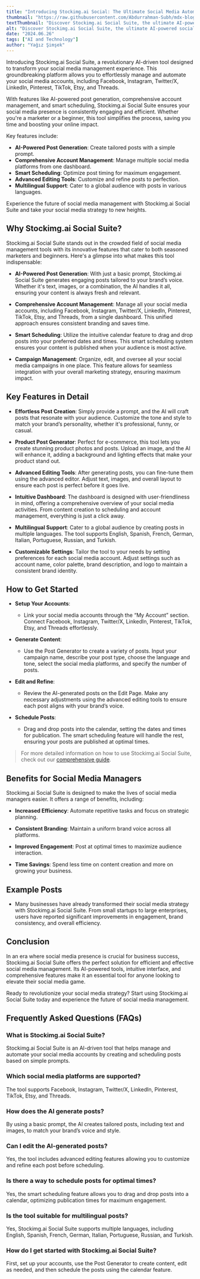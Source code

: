 ```yaml
---
title: "Introducing Stockimg.ai Social: The Ultimate Social Media Automation Tool"
thumbnail: "https://raw.githubusercontent.com/Abdurrahman-Subh/mdx-blog/main/images/sai-social-knolling.png"
textThumbnail: "Discover Stockimg.ai Social Suite, the ultimate AI-powered social media automation tool. Effortlessly manage, create, and schedule posts across all your social media platforms with unparalleled efficiency."
alt: "Discover Stockimg.ai Social Suite, the ultimate AI-powered social media automation tool. Effortlessly manage, create, and schedule posts across all your social media platforms with unparalleled efficiency."
date: "2024.06.26"
tags: ["AI and Technology"]
author: "Yağız Şimşek"
---
```


<CustomImage
    src="https://raw.githubusercontent.com/Abdurrahman-Subh/mdx-blog/main/images/sai-social-knolling.png"
    alt="textThumbnail"
/>

Introducing Stockimg.ai Social Suite, a revolutionary AI-driven tool designed to transform your social media management experience. This groundbreaking platform allows you to effortlessly manage and automate your social media accounts, including Facebook, Instagram, Twitter/X, LinkedIn, Pinterest, TikTok, Etsy, and Threads. 

With features like AI-powered post generation, comprehensive account management, and smart scheduling, Stockimg.ai Social Suite ensures your social media presence is consistently engaging and efficient. Whether you're a marketer or a beginner, this tool simplifies the process, saving you time and boosting your online impact.

Key features include:

- **AI-Powered Post Generation**: Create tailored posts with a simple prompt.
- **Comprehensive Account Management**: Manage multiple social media platforms from one dashboard.
- **Smart Scheduling**: Optimize post timing for maximum engagement.
- **Advanced Editing Tools**: Customize and refine posts to perfection.
- **Multilingual Support**: Cater to a global audience with posts in various languages.

Experience the future of social media management with Stockimg.ai Social Suite and take your social media strategy to new heights.

## Why Stockimg.ai Social Suite?

Stockimg.ai Social Suite stands out in the crowded field of social media management tools with its innovative features that cater to both seasoned marketers and beginners. Here's a glimpse into what makes this tool indispensable:

- **AI-Powered Post Generation**: With just a basic prompt, Stockimg.ai Social Suite generates engaging posts tailored to your brand’s voice. Whether it's text, images, or a combination, the AI handles it all, ensuring your content is always fresh and relevant.

- **Comprehensive Account Management**: Manage all your social media accounts, including Facebook, Instagram, Twitter/X, LinkedIn, Pinterest, TikTok, Etsy, and Threads, from a single dashboard. This unified approach ensures consistent branding and saves time.

- **Smart Scheduling**: Utilize the intuitive calendar feature to drag and drop posts into your preferred dates and times. This smart scheduling system ensures your content is published when your audience is most active.

- **Campaign Management**: Organize, edit, and oversee all your social media campaigns in one place. This feature allows for seamless integration with your overall marketing strategy, ensuring maximum impact.

## Key Features in Detail

- **Effortless Post Creation**: Simply provide a prompt, and the AI will craft posts that resonate with your audience. Customize the tone and style to match your brand’s personality, whether it's professional, funny, or casual.

- **Product Post Generator**: Perfect for e-commerce, this tool lets you create stunning product photos and posts. Upload an image, and the AI will enhance it, adding a background and lighting effects that make your product stand out.

- **Advanced Editing Tools**: After generating posts, you can fine-tune them using the advanced editor. Adjust text, images, and overall layout to ensure each post is perfect before it goes live.

- **Intuitive Dashboard**: The dashboard is designed with user-friendliness in mind, offering a comprehensive overview of your social media activities. From content creation to scheduling and account management, everything is just a click away.

- **Multilingual Support**: Cater to a global audience by creating posts in multiple languages. The tool supports English, Spanish, French, German, Italian, Portuguese, Russian, and Turkish.

- **Customizable Settings**: Tailor the tool to your needs by setting preferences for each social media account. Adjust settings such as account name, color palette, brand description, and logo to maintain a consistent brand identity.

## How to Get Started

- **Setup Your Accounts**: 
    - Link your social media accounts through the “My Account” section. Connect Facebook, Instagram, Twitter/X, LinkedIn, Pinterest, TikTok, Etsy, and Threads effortlessly.

- **Generate Content**:
    - Use the Post Generator to create a variety of posts. Input your campaign name, describe your post type, choose the language and tone, select the social media platforms, and specify the number of posts.

- **Edit and Refine**:
    - Review the AI-generated posts on the Edit Page. Make any necessary adjustments using the advanced editing tools to ensure each post aligns with your brand’s voice.

- **Schedule Posts**:
    - Drag and drop posts into the calendar, setting the dates and times for publication. The smart scheduling feature will handle the rest, ensuring your posts are published at optimal times.

> For more detailed information on how to use Stockimg.ai Social Suite, check out our [comprehensive guide](https://stockimg.ai/blog/guide/how-to-use-stockimg-social).

## Benefits for Social Media Managers

Stockimg.ai Social Suite is designed to make the lives of social media managers easier. It offers a range of benefits, including:

- **Increased Efficiency**: Automate repetitive tasks and focus on strategic planning.

- **Consistent Branding**: Maintain a uniform brand voice across all platforms.

- **Improved Engagement**: Post at optimal times to maximize audience interaction.

- **Time Savings**: Spend less time on content creation and more on growing your business.

## Example Posts

- Many businesses have already transformed their social media strategy with Stockimg.ai Social Suite. From small startups to large enterprises, users have reported significant improvements in engagement, brand consistency, and overall efficiency.

<CustomImage
    src="https://raw.githubusercontent.com/Abdurrahman-Subh/mdx-blog/main/images/sai-social-q1.png"
    alt="textThumbnail"
/>

<CustomImage
    src="https://raw.githubusercontent.com/Abdurrahman-Subh/mdx-blog/main/images/sai-social-q2.png"
    alt="textThumbnail"
/>

## Conclusion

In an era where social media presence is crucial for business success, Stockimg.ai Social Suite offers the perfect solution for efficient and effective social media management. Its AI-powered tools, intuitive interface, and comprehensive features make it an essential tool for anyone looking to elevate their social media game.

Ready to revolutionize your social media strategy? Start using Stockimg.ai Social Suite today and experience the future of social media management.

## Frequently Asked Questions (FAQs)

### What is Stockimg.ai Social Suite?

Stockimg.ai Social Suite is an AI-driven tool that helps manage and automate your social media accounts by creating and scheduling posts based on simple prompts.

### Which social media platforms are supported?

The tool supports Facebook, Instagram, Twitter/X, LinkedIn, Pinterest, TikTok, Etsy, and Threads.

### How does the AI generate posts?

By using a basic prompt, the AI creates tailored posts, including text and images, to match your brand’s voice and style.

### Can I edit the AI-generated posts?

Yes, the tool includes advanced editing features allowing you to customize and refine each post before scheduling.

### Is there a way to schedule posts for optimal times?

Yes, the smart scheduling feature allows you to drag and drop posts into a calendar, optimizing publication times for maximum engagement.

### Is the tool suitable for multilingual posts?

Yes, Stockimg.ai Social Suite supports multiple languages, including English, Spanish, French, German, Italian, Portuguese, Russian, and Turkish.

### How do I get started with Stockimg.ai Social Suite?

First, set up your accounts, use the Post Generator to create content, edit as needed, and then schedule the posts using the calendar feature.